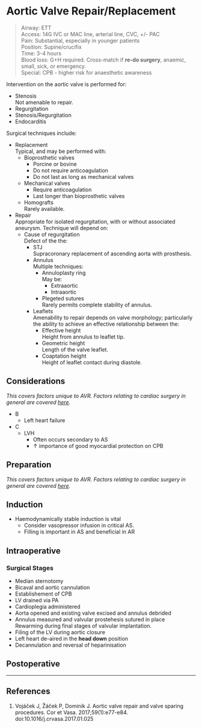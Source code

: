 # Aortic Valve Repair/Replacement

>Airway: ETT <br>
>Access: 14G IVC or MAC line, arterial line, CVC, +/- PAC <br>
>Pain: Substantial, especially in younger patients<br>
>Position: Supine/crucifix <br>
>Time: 3-4 hours  <br>
>Blood loss: G+H required. Cross-match if **re-do surgery**, anaemic, small, sick, or emergency. <br>
>Special: CPB - higher risk for anaesthetic awareness\

Intervention on the aortic valve is performed for:

* Stenosis\
Not amenable to repair.
* Regurgitation
* Stenosis/Regurgitation
* Endocarditis

Surgical techniques include:

* Replacement\
Typical, and may be performed with:
	* Bioprosthetic valves
		* Porcine or bovine
		* Do not require anticoagulation
		* Do not last as long as mechanical valves
	* Mechanical valves
		* Require anticoagulation
		* Last longer than bioprosthetic valves
	* Homografts\
	Rarely available.
* Repair\
Appropriate for isolated regurgitation, with or without associated aneurysm. Technique will depend on:
	* Cause of regurgitation\
	Defect of the the:
		* STJ\
		Supracoronary replacement of ascending aorta with prosthesis.
		* Annulus\
		Multiple techniques:
			* Annuloplasty ring\
			May be:
				* Extraaortic
				* Intraaortic
			* Plegeted sutures\
			Rarely permits complete stability of annulus.
		* Leaflets\
		Amenability to repair depends on valve morphology; particularly the ability to achieve an effective relationship between the:
			* Effective height\
			Height from annulus to leaflet tip.
			* Geometric height\
			Length of the valve leaflet.
			* Coaptation height\
			Height of leaflet contact during diastole.


## Considerations

*This covers factors unique to AVR. Factors relating to cardiac surgery in general are covered [here](/anaesthesia/cardiac/cardiac-principles.md#id).*

* B
	* Left heart failure
* C
	* LVH\
		* Often occurs secondary to AS
		* ↑ importance of good myocardial protection on CPB



## Preparation

*This covers factors unique to AVR. Factors relating to cardiac surgery in general are covered [here](/anaesthesia/cardiac/cardiac-principles.md#id).*

## Induction

* Haemodynamically stable induction is vital
	* Consider vasopressor infusion in critical AS.
	* Filling is important in AS and beneficial in AR

## Intraoperative

### Surgical Stages

* Median sternotomy
* Bicaval and aortic cannulation
* Establishement of CPB
* LV drained via PA
* Cardioplegia administered
* Aorta opened and existing valve excised and annulus debrided
* Annulus measured and valvular prostehesis sutured in place\
Rewarming during final stages of valvular implantation.
* Filing of the LV during aortic closure
* Left heart de-aired in the **head down** position
* Decannulation and reversal of heparinisation

## Postoperative


---

## References

1. Vojáček J, Žáček P, Dominik J. Aortic valve repair and valve sparing procedures. Cor et Vasa. 2017;59(1):e77-e84. doi:10.1016/j.crvasa.2017.01.025
